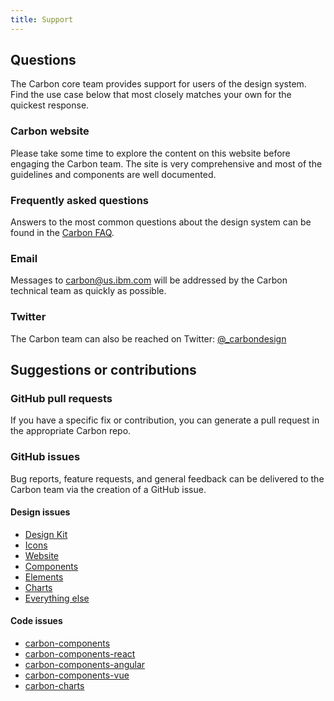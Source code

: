 ```yaml
---
title: Support
---
```


## Questions

The Carbon core team provides support for users of the design system. Find the use case below that most closely matches your own for the quickest response.

### Carbon website

Please take some time to explore the content on this website before engaging the Carbon team. The site is very comprehensive and most of the guidelines and components are well documented.

### Frequently asked questions

Answers to the most common questions about the design system can be found in the [Carbon FAQ](faq).

### Email

Messages to <carbon@us.ibm.com> will be addressed by the Carbon technical team as quickly as possible.

### Twitter

The Carbon team can also be reached on Twitter: [@\_carbondesign](https://twitter.com/_carbondesign?lang=en)

## Suggestions or contributions

### GitHub pull requests

If you have a specific fix or contribution, you can generate a pull request in the appropriate Carbon repo.

### GitHub issues

Bug reports, feature requests, and general feedback can be delivered to the Carbon team via the creation of a GitHub issue.

#### Design issues

- [Design Kit](https://github.com/carbon-design-system/carbon-design-kit/issues/new)
- [Icons](https://github.com/carbon-design-system/carbon-icons/issues/new)
- [Website](https://github.com/carbon-design-system/carbon-website/issues/new/choose)
- [Components](https://github.com/carbon-design-system/carbon/issues/new/choose)
- [Elements](https://github.com/carbon-design-system/carbon/issues/new/choose)
- [Charts](https://github.com/carbon-design-system/carbon-charts/issues/new)
- [Everything else](https://github.com/carbon-design-system/issue-tracking/issues/new)

#### Code issues

- [carbon-components](https://github.com/carbon-design-system/carbon/issues/new/choose)
- [carbon-components-react](https://github.com/carbon-design-system/carbon/tree/master/packages/react/issues/new/choose)
- [carbon-components-angular](https://github.com/carbon-design-system/carbon-components-angular/issues/new)
- [carbon-components-vue](https://github.com/carbon-design-system/carbon-components-vue/issues/new)
- [carbon-charts](https://github.com/carbon-design-system/carbon-charts/issues/new)
